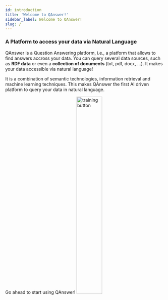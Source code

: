 ```yaml
---
id: introduction
title: 'Welcome to QAnswer!'
sidebar_label: Welcome to QAnswer!
slug: /
---
```



<h3>A Platform to access your data via Natural Language</h3>

QAnswer is a Question Answering platform, i.e., a platform that allows to find answers accross your data. You can query several data sources, such as **RDF data** or even a **collection of documents** (txt, pdf, docx, ...). It makes your data accessible via natural language!

It is a combination of semantic technologies, information retrieval and machine learning techniques. This makes QAnswer the first AI driven platform to query your data in natural language.


<div style={{ display: 'flex', alignItems: 'center', flexDirection: 'column', gap: '30px', marginBottom: '20px' }}>
    Go ahead to start using QAnswer!
    <img src='/img/illustrations/search-text.png' alt='training button' width= '40%'/>
</div>
